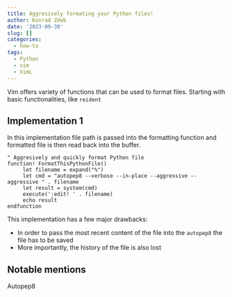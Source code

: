 ```yaml
---
title: Aggresively formating your Python files!
author: Konrad Zdeb
date: '2023-09-30'
slug: []
categories:
  - how-to
tags:
  - Python
  - vim
  - VimL
---
```


Vim offers variety of functions that can be used to format files. Starting with basic functionalities, like `reident`

## Implementation 1
In this implementation file path is passed into the formatting function and formatted file is then read back into the buffer.

```viml
" Aggresively and quickly format Python file
function! FormatThisPythonFile()
	 let filename = expand("%")
	 let cmd = "autopep8 --verbose --in-place --aggressive --aggressive " . filename
	 let result = system(cmd)
	 execute(':edit! ' . filename)
	 echo result
endfunction
```

This implementation has a few major drawbacks:

* In order to pass the most recent content of the file into the `autopep8` the file has to be saved
* More importantly, the history of the file is also lost

## Notable mentions

Autopep8 

